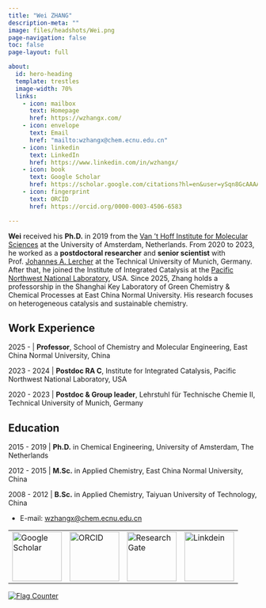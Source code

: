 ```yaml
---
title: "Wei ZHANG"
description-meta: ""
image: files/headshots/Wei.png
page-navigation: false
toc: false
page-layout: full

about:
  id: hero-heading
  template: trestles
  image-width: 70%
  links:
    - icon: mailbox
      text: Homepage
      href: https://wzhangx.com/
    - icon: envelope
      text: Email
      href: "mailto:wzhangx@chem.ecnu.edu.cn"
    - icon: linkedin
      text: LinkedIn
      href: https://www.linkedin.com/in/wzhangx/
    - icon: book
      text: Google Scholar
      href: https://scholar.google.com/citations?hl=en&user=ySqn8GcAAAAJ&view_op=list_works&sortby=pubdate
    - icon: fingerprint
      text: ORCID
      href: https://orcid.org/0000-0003-4506-6583  

---
```


::: {#hero-heading}

**Wei** received his **Ph.D.** in 2019 from the [Van 't Hoff Institute for Molecular Sciences](https://hims.uva.nl/) at the University of Amsterdam, Netherlands. From 2020 to 2023, he worked as a **postdoctoral researcher** and **senior scientist** with Prof. [Johannes A. Lercher](https://www.ch.nat.tum.de/tc2/group/johannes-lercher/) at the Technical University of Munich, Germany. After that, he joined the Institute of Integrated Catalysis at the [Pacific Northwest National Laboratory](https://www.pnnl.gov/projects/institute-integrated-catalysis), USA. Since 2025, Zhang holds a professorship in the Shanghai Key Laboratory of Green Chemistry & Chemical Processes at East China Normal University. His research focuses on heterogeneous catalysis and sustainable chemistry.

## Work Experience
2025 -  | **Professor**, School of Chemistry and Molecular Engineering, East China Normal University, China 

2023 - 2024 | **Postdoc RA C**, Institute for Integrated Catalysis, Pacific Northwest National Laboratory, USA

2020 - 2023 | **Postdoc & Group leader**, Lehrstuhl für Technische Chemie II, Technical University of Munich, Germany

## Education
2015 - 2019 | **Ph.D.** in Chemical Engineering, University of Amsterdam, The Netherlands

2012 - 2015 | **M.Sc.** in Applied Chemistry, East China Normal University, China

2008 - 2012 | **B.Sc.** in Applied Chemistry, Taiyuan University of Technology, China

- E-mail: <wzhangx@chem.ecnu.edu.cn>

:::
<table width="100%" align="center">
    <tr>
        <td>
            <a href="https://scholar.google.com/citations?hl=en&user=ySqn8GcAAAAJ&view_op=list_works&sortby=pubdate">
                <img src="/files/images/google.png" alt="Google Scholar" width="100">
            </a>
        </td>
        <td>
           <a href="https://orcid.org/0000-0003-4506-6583">
                <img src="/files/images/orcid.png" alt="ORCID" width="100">
            </a>
        </td>
        <td>
           <a href="https://www.researchgate.net/profile/Wei-Zhang-278">
                <img src="/files/images/gate.png" alt="ResearchGate" width="100">
            </a>
        </td>
          <td>
           <a href="https://www.linkedin.com/in/wzhangx/">
                <img src="/files/images/link.png" alt="Linkdein" width="100">
            </a>
        </td>
    </tr>
</table>


<a href="https://info.flagcounter.com/fDEK"><img src="https://s05.flagcounter.com/count2/fDEK/bg_FFFFFF/txt_000000/border_CCCCCC/columns_1/maxflags_5/viewers_0/labels_0/pageviews_0/flags_0/percent_0/" alt="Flag Counter" border="0"></a>